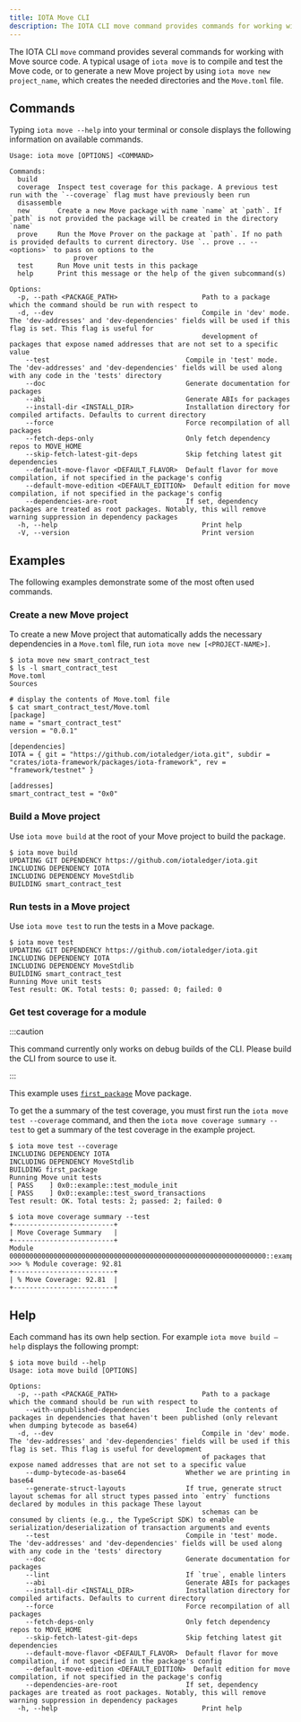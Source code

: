 ```yaml
---
title: IOTA Move CLI
description: The IOTA CLI move command provides commands for working with Move source code directly from a terminal or console.
---
```



The IOTA CLI `move` command provides several commands for working with Move source code. A typical usage of `iota move` is to compile and test the Move code, or to generate a new Move project by using `iota move new project_name`, which creates the needed directories and the `Move.toml` file.

<CliCheckInstall />

## Commands

Typing `iota move --help` into your terminal or console displays the following information on available commands.

```
Usage: iota move [OPTIONS] <COMMAND>

Commands:
  build
  coverage 	Inspect test coverage for this package. A previous test run with the `--coverage` flag must have previously been run
  disassemble
  new      	Create a new Move package with name `name` at `path`. If `path` is not provided the package will be created in the directory `name`
  prove    	Run the Move Prover on the package at `path`. If no path is provided defaults to current directory. Use `.. prove .. -- <options>` to pass on options to the
               	prover
  test     	Run Move unit tests in this package
  help     	Print this message or the help of the given subcommand(s)

Options:
  -p, --path <PACKAGE_PATH>                 	Path to a package which the command should be run with respect to
  -d, --dev                                 	Compile in 'dev' mode. The 'dev-addresses' and 'dev-dependencies' fields will be used if this flag is set. This flag is useful for
                                            	development of packages that expose named addresses that are not set to a specific value
  	--test                                	Compile in 'test' mode. The 'dev-addresses' and 'dev-dependencies' fields will be used along with any code in the 'tests' directory
  	--doc                                 	Generate documentation for packages
  	--abi                                 	Generate ABIs for packages
  	--install-dir <INSTALL_DIR>           	Installation directory for compiled artifacts. Defaults to current directory
  	--force                               	Force recompilation of all packages
  	--fetch-deps-only                     	Only fetch dependency repos to MOVE_HOME
  	--skip-fetch-latest-git-deps          	Skip fetching latest git dependencies
  	--default-move-flavor <DEFAULT_FLAVOR>	Default flavor for move compilation, if not specified in the package's config
  	--default-move-edition <DEFAULT_EDITION>  Default edition for move compilation, if not specified in the package's config
  	--dependencies-are-root               	If set, dependency packages are treated as root packages. Notably, this will remove warning suppression in dependency packages
  -h, --help                                	Print help
  -V, --version                             	Print version
```

## Examples

The following examples demonstrate some of the most often used commands.

### Create a new Move project

To create a new Move project that automatically adds the necessary dependencies in a `Move.toml` file, run `iota move new [<PROJECT-NAME>]`.

```shell
$ iota move new smart_contract_test
$ ls -l smart_contract_test
Move.toml
Sources

# display the contents of Move.toml file
$ cat smart_contract_test/Move.toml
[package]
name = "smart_contract_test"
version = "0.0.1"

[dependencies]
IOTA = { git = "https://github.com/iotaledger/iota.git", subdir = "crates/iota-framework/packages/iota-framework", rev = "framework/testnet" }

[addresses]
smart_contract_test = "0x0"
```

### Build a Move project

Use `iota move build` at the root of your Move project to build the package.

```shell
$ iota move build
UPDATING GIT DEPENDENCY https://github.com/iotaledger/iota.git
INCLUDING DEPENDENCY IOTA
INCLUDING DEPENDENCY MoveStdlib
BUILDING smart_contract_test
```

### Run tests in a Move project

Use `iota move test` to run the tests in a Move package.

```shell
$ iota move test
UPDATING GIT DEPENDENCY https://github.com/iotaledger/iota.git
INCLUDING DEPENDENCY IOTA
INCLUDING DEPENDENCY MoveStdlib
BUILDING smart_contract_test
Running Move unit tests
Test result: OK. Total tests: 0; passed: 0; failed: 0
```

### Get test coverage for a module


:::caution

This command currently only works on debug builds of the CLI.  Please build the CLI from source to use it.

:::


This example uses [`first_package`](https://github.com/iotaledger/iota/tree/develop/examples/move/first_package) Move package.

To get the a summary of the test coverage, you must first run the `iota move test --coverage` command, and then the `iota move coverage summary --test` to get a summary of the test coverage in the example project.

```shell
$ iota move test --coverage
INCLUDING DEPENDENCY IOTA
INCLUDING DEPENDENCY MoveStdlib
BUILDING first_package
Running Move unit tests
[ PASS    ] 0x0::example::test_module_init
[ PASS    ] 0x0::example::test_sword_transactions
Test result: OK. Total tests: 2; passed: 2; failed: 0

$ iota move coverage summary --test
+-------------------------+
| Move Coverage Summary   |
+-------------------------+
Module 0000000000000000000000000000000000000000000000000000000000000000::example
>>> % Module coverage: 92.81
+-------------------------+
| % Move Coverage: 92.81  |
+-------------------------+
```

## Help

Each command has its own help section. For example `iota move build –help` displays the following prompt:

```shell
$ iota move build --help
Usage: iota move build [OPTIONS]

Options:
  -p, --path <PACKAGE_PATH>                 	Path to a package which the command should be run with respect to
  	--with-unpublished-dependencies       	Include the contents of packages in dependencies that haven't been published (only relevant when dumping bytecode as base64)
  -d, --dev                                 	Compile in 'dev' mode. The 'dev-addresses' and 'dev-dependencies' fields will be used if this flag is set. This flag is useful for development
                                            	of packages that expose named addresses that are not set to a specific value
  	--dump-bytecode-as-base64             	Whether we are printing in base64
  	--generate-struct-layouts             	If true, generate struct layout schemas for all struct types passed into `entry` functions declared by modules in this package These layout
                                            	schemas can be consumed by clients (e.g., the TypeScript SDK) to enable serialization/deserialization of transaction arguments and events
  	--test                                	Compile in 'test' mode. The 'dev-addresses' and 'dev-dependencies' fields will be used along with any code in the 'tests' directory
  	--doc                                 	Generate documentation for packages
  	--lint                                	If `true`, enable linters
  	--abi                                 	Generate ABIs for packages
  	--install-dir <INSTALL_DIR>           	Installation directory for compiled artifacts. Defaults to current directory
  	--force                               	Force recompilation of all packages
  	--fetch-deps-only                     	Only fetch dependency repos to MOVE_HOME
  	--skip-fetch-latest-git-deps          	Skip fetching latest git dependencies
  	--default-move-flavor <DEFAULT_FLAVOR>	Default flavor for move compilation, if not specified in the package's config
  	--default-move-edition <DEFAULT_EDITION>  Default edition for move compilation, if not specified in the package's config
  	--dependencies-are-root               	If set, dependency packages are treated as root packages. Notably, this will remove warning suppression in dependency packages
  -h, --help                                	Print help
```
